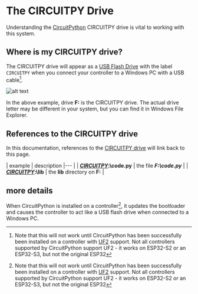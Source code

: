 
# The CIRCUITPY Drive

Understanding the [CircuitPython](https://circuitpython.org/) CIRCUITPY drive is vital to working with this system. 

## Where is my CIRCUITPY drive?

The CIRCUITPY drive will appear as a [USB Flash Drive](https://en.wikipedia.org/wiki/USB_flash_drive) with the label ```CIRCUITPY``` when you connect your controller to a Windows PC with a USB cable[^1]. 

![alt text](../images/CPDRIVE_FOLDER.jpeg)

In the above example, drive **F:** is the CIRCUITPY drive.  The actual drive letter may be different in your system, but you can find it in Windows File Explorer.

## References to the CIRCUITPY drive

In this documentation, references to the [CIRCUITPY drive](CIRCUITPY_DRIVE.mdx) will link back to this page.

| example | description |--- |
| [***CIRCUITPY***](CIRCUITPY_DRIVE.mdx)__:\code.py__  | the file ___F:\code.py___   |
| [***CIRCUITPY***](CIRCUITPY_DRIVE.mdx)__:\lib__ | the __lib__ directory on __F:__ |

## more details

When CircuitPython is installed on a controller[^1], it updates the bootloader and causes the controller to act like a USB flash drive when connected to a Windows PC.  

[^1]: Note that this will not work until CircuitPython has been successfully been installed on a controller with [UF2](https://github.com/microsoft/uf2) support. Not all controllers supported by CircuitPython support UF2 - it works on ESP32-S2 or an ESP32-S3, but not the original ESP32